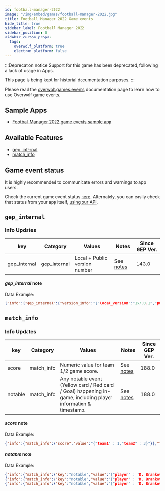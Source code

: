 ```yaml
---
id: football-manager-2022
image: "/img/embed/games/football-manager-2022.jpg"
title: Football Manager 2022 Game events
hide_title: true
sidebar_label: Football Manager 2022
sidebar_position: 0
sidebar_custom_props:
  tags:
    overwolf_platform: true
    electron_platform: false
---
```


<!-- GENERATED USING /scripts/generate.js -->

<head>
  <meta name="keywords" content="API for Football Manager 2022, Football Manager 2022 API, SDK for Football Manager 2022, Football Manager 2022 SDK"/>
</head>

:::Deprecation notice
Support for this game has been deprecated, following a lack of usage in Apps.

This page is being kept for historial documentation purposes.
:::

Please read the [overwolf.games.events](/api/live-game-data) documentation page to learn how to use Overwolf game events.

## Sample Apps
* [Football Manager 2022 game events sample app](https://github.com/overwolf/events-sample-app)

## Available Features

* [gep_internal](#gep_internal)
* [match_info](#match_info)

## Game event status

It is highly recommended to communicate errors and warnings to app users. 

Check the current game event status [here](/status/). Alternately, you can easily check that status from your app itself, [using our API](/topics/using-events/how-to-check-events-status-from-app).

## `gep_internal`

### Info Updates

key          | Category    | Values                    | Notes                 | Since GEP Ver. |
------------ | ------------| ------------------------- | --------------------- | ------------- | 
gep_internal | gep_internal| Local + Public version number|See [notes](#gep_internal-note)|   143.0       |

#### *gep_internal* note

Data Example:

```json
{"info":{"gep_internal":{"version_info":"{"local_version":"157.0.1","public_version":"157.0.1","is_updated":true}"}},"feature":"gep_internal"}
```

## `match_info`

### Info Updates

key          | Category    | Values                    | Notes                 | Since GEP Ver. |
------------ | ------------| ------------------------- | --------------------- | ------------- | 
score | match_info | Numeric value for team 1/2 game score. |See [notes](#score-note) |   188.0       |
notable | match_info | Any notable event (Yellow card / Red card / Goal) happening in-game, including player information & timestamp. |See [notes](#notable-note) |   188.0       |

#### *score* note

Data Example:

```json
{"info":{"match_info":{"score","value":"{"team1" : 1,"team2" : 3}"}},"feature":"match_info"}
```

#### *notable* note

Data Example:

```json
{"info":{"match_info":{"key":"notable","value":"{"player" : "D. Branković","action" : "YELLOW_CARD","time" : "17'"}"}},"feature":"match_info"}
{"info":{"match_info":{"key":"notable","value":"{"player" : "D. Branković","action" : "YELLOW_CARD","time" : "17'"},{"player" : "M. Jolović","action" : "YELLOW_CARD","time" : "29'"},{"player" : "N. Glišić","action" : "GOAL","time" : "47'"},{"player" : "N. Glišić","action" : "GOAL","time" : "58'"}},"feature":"match_info"}"}
{"info":{"match_info":{"key":"notable","value":"{"player" : "D. Branković","action" : "YELLOW_CARD","time" : "17'"},{"player" : "M. Jolović","action" : "YELLOW_CARD","time" : "29'"},{"player" : "N. Glišić","action" : "ASSIST","time" : "47'"},{"player" : "N. Glišić","action" : "ASSIST","time" : "58'"}},"feature":"match_info"}"}
```

